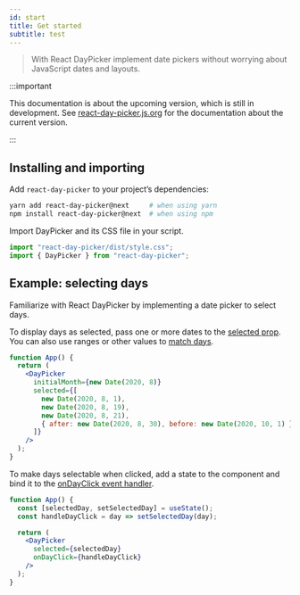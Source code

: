 ```yaml
---
id: start
title: Get started
subtitle: test
---
```


> With React DayPicker implement date pickers without worrying about JavaScript dates and layouts.

:::important

This documentation is about the upcoming version, which is still in development.
See [react-day-picker.js.org](http://react-day-picker.js.org) for the
documentation about the current version.

:::

## Installing and importing

Add `react-day-picker` to your project’s dependencies:

```bash
yarn add react-day-picker@next     # when using yarn
npm install react-day-picker@next  # when using npm
```

Import DayPicker and its CSS file in your script.

```jsx
import "react-day-picker/dist/style.css";
import { DayPicker } from "react-day-picker";
```

## Example: selecting days

Familiarize with React DayPicker by implementing a date picker to select days.

To display days as selected, pass one or more dates to the [selected
prop](./reference/props.mdx#selected). You can also use ranges or other values
to [match days](./modifiers-matching-days.mdx).

```jsx preview
function App() {
  return (
    <DayPicker
      initialMonth={new Date(2020, 8)}
      selected={[
        new Date(2020, 8, 1),
        new Date(2020, 8, 19),
        new Date(2020, 8, 21),
        { after: new Date(2020, 8, 30), before: new Date(2020, 10, 1) }
      ]}
    />
  );
}
```

To make days selectable when clicked, add a state to the component and bind it
to the [onDayClick event handler](./reference/props.mdx#onDayClick).

```jsx preview
function App() {
  const [selectedDay, setSelectedDay] = useState();
  const handleDayClick = day => setSelectedDay(day);

  return (
    <DayPicker
      selected={selectedDay}
      onDayClick={handleDayClick}
    />
  );
}
```
